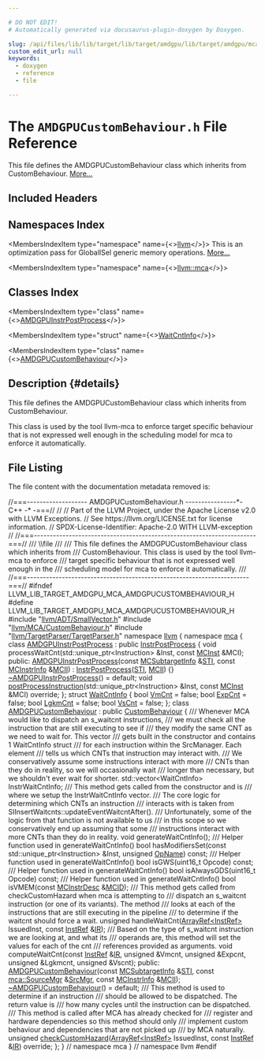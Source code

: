 ```yaml
---

# DO NOT EDIT!
# Automatically generated via docusaurus-plugin-doxygen by Doxygen.

slug: /api/files/lib/lib/target/lib/target/amdgpu/lib/target/amdgpu/mca/amdgpucustombehaviour-h
custom_edit_url: null
keywords:
  - doxygen
  - reference
  - file

---
```





# The `AMDGPUCustomBehaviour.h` File Reference

<DoxygenPage pluginConfig={pluginConfig}>

This file defines the AMDGPUCustomBehaviour class which inherits from CustomBehaviour. <a href="#details">More...</a>

## Included Headers

<IncludesList>
<IncludesListItem
  filePath="llvm/ADT/SmallVector.h"
  permalink="/docs/api/files/include/include/llvm/include/llvm/adt/smallvector-h"
  isLocal="true" />
<IncludesListItem
  filePath="llvm/MCA/CustomBehaviour.h"
  permalink="/docs/api/files/include/include/llvm/include/llvm/mca/custombehaviour-h"
  isLocal="true" />
<IncludesListItem
  filePath="llvm/TargetParser/TargetParser.h"
  permalink="/docs/api/files/include/include/llvm/include/llvm/targetparser/targetparser-h"
  isLocal="true" />
</IncludesList>

## Namespaces Index

<MembersIndex>

<MembersIndexItem
  type="namespace"
  name={<><a href="/docs/api/namespaces/llvm">llvm</a></>}>
This is an optimization pass for GlobalISel generic memory operations. <a href="/docs/api/namespaces/llvm/#details">More...</a>
</MembersIndexItem>

<MembersIndexItem
  type="namespace"
  name={<><a href="/docs/api/namespaces/llvm/mca">llvm::mca</a></>}>
</MembersIndexItem>

</MembersIndex>

## Classes Index

<MembersIndex>

<MembersIndexItem
  type="class"
  name={<><a href="/docs/api/classes/llvm/mca/amdgpuinstrpostprocess">AMDGPUInstrPostProcess</a></>}>
</MembersIndexItem>

<MembersIndexItem
  type="struct"
  name={<><a href="/docs/api/structs/llvm/mca/waitcntinfo">WaitCntInfo</a></>}>
</MembersIndexItem>

<MembersIndexItem
  type="class"
  name={<><a href="/docs/api/classes/llvm/mca/amdgpucustombehaviour">AMDGPUCustomBehaviour</a></>}>
</MembersIndexItem>

</MembersIndex>

## Description {#details}

This file defines the AMDGPUCustomBehaviour class which inherits from CustomBehaviour.

This class is used by the tool llvm-mca to enforce target specific behaviour that is not expressed well enough in the scheduling model for mca to enforce it automatically.

## File Listing

The file content with the documentation metadata removed is:

<ProgramListing>

<Link id="l00001" /><CodeLine lineNumber="1"><Highlight kind="comment">//===------------------- AMDGPUCustomBehaviour.h ----------------&#42;-C++ -&#42; -===//</Highlight><Highlight kind="normal"></Highlight></CodeLine>
<Link id="l00002" /><CodeLine lineNumber="2"><Highlight kind="normal"></Highlight><Highlight kind="comment">//</Highlight><Highlight kind="normal"></Highlight></CodeLine>
<Link id="l00003" /><CodeLine lineNumber="3"><Highlight kind="normal"></Highlight><Highlight kind="comment">// Part of the LLVM Project, under the Apache License v2.0 with LLVM Exceptions.</Highlight><Highlight kind="normal"></Highlight></CodeLine>
<Link id="l00004" /><CodeLine lineNumber="4"><Highlight kind="normal"></Highlight><Highlight kind="comment">// See https://llvm.org/LICENSE.txt for license information.</Highlight><Highlight kind="normal"></Highlight></CodeLine>
<Link id="l00005" /><CodeLine lineNumber="5"><Highlight kind="normal"></Highlight><Highlight kind="comment">// SPDX-License-Identifier: Apache-2.0 WITH LLVM-exception</Highlight><Highlight kind="normal"></Highlight></CodeLine>
<Link id="l00006" /><CodeLine lineNumber="6"><Highlight kind="normal"></Highlight><Highlight kind="comment">//</Highlight><Highlight kind="normal"></Highlight></CodeLine>
<Link id="l00007" /><CodeLine lineNumber="7"><Highlight kind="normal"></Highlight><Highlight kind="comment">//===----------------------------------------------------------------------===//</Highlight><Highlight kind="comment"></Highlight></CodeLine>
<Link id="l00008" /><CodeLine lineNumber="8"><Highlight kind="comment">/// \\file</Highlight></CodeLine>
<Link id="l00009" /><CodeLine lineNumber="9"><Highlight kind="comment">///</Highlight></CodeLine>
<Link id="l00010" /><CodeLine lineNumber="10"><Highlight kind="comment">/// This file defines the AMDGPUCustomBehaviour class which inherits from</Highlight></CodeLine>
<Link id="l00011" /><CodeLine lineNumber="11"><Highlight kind="comment">/// CustomBehaviour. This class is used by the tool llvm-mca to enforce</Highlight></CodeLine>
<Link id="l00012" /><CodeLine lineNumber="12"><Highlight kind="comment">/// target specific behaviour that is not expressed well enough in the</Highlight></CodeLine>
<Link id="l00013" /><CodeLine lineNumber="13"><Highlight kind="comment">/// scheduling model for mca to enforce it automatically.</Highlight></CodeLine>
<Link id="l00014" /><CodeLine lineNumber="14"><Highlight kind="comment">///</Highlight><Highlight kind="normal"></Highlight></CodeLine>
<Link id="l00015" /><CodeLine lineNumber="15"><Highlight kind="normal"></Highlight><Highlight kind="comment">//===----------------------------------------------------------------------===//</Highlight><Highlight kind="normal"></Highlight></CodeLine>
<Link id="l00016" /><CodeLine lineNumber="16"><Highlight kind="normal"></Highlight></CodeLine>
<Link id="l00017" /><CodeLine lineNumber="17"><Highlight kind="normal"></Highlight><Highlight kind="preprocessor">#ifndef LLVM&#95;LIB&#95;TARGET&#95;AMDGPU&#95;MCA&#95;AMDGPUCUSTOMBEHAVIOUR&#95;H</Highlight><Highlight kind="normal"></Highlight></CodeLine>
<Link id="l00018" /><CodeLine lineNumber="18"><Highlight kind="normal"></Highlight><Highlight kind="preprocessor">#define LLVM&#95;LIB&#95;TARGET&#95;AMDGPU&#95;MCA&#95;AMDGPUCUSTOMBEHAVIOUR&#95;H</Highlight><Highlight kind="normal"></Highlight></CodeLine>
<Link id="l00019" /><CodeLine lineNumber="19"><Highlight kind="normal"></Highlight></CodeLine>
<Link id="l00020" /><CodeLine lineNumber="20"><Highlight kind="normal"></Highlight><Highlight kind="preprocessor">#include &quot;<a href="/docs/api/files/include/include/llvm/include/llvm/adt/smallvector-h">llvm/ADT/SmallVector.h</a>&quot;</Highlight><Highlight kind="normal"></Highlight></CodeLine>
<Link id="l00021" /><CodeLine lineNumber="21"><Highlight kind="normal"></Highlight><Highlight kind="preprocessor">#include &quot;<a href="/docs/api/files/include/include/llvm/include/llvm/mca/custombehaviour-h">llvm/MCA/CustomBehaviour.h</a>&quot;</Highlight><Highlight kind="normal"></Highlight></CodeLine>
<Link id="l00022" /><CodeLine lineNumber="22"><Highlight kind="normal"></Highlight><Highlight kind="preprocessor">#include &quot;<a href="/docs/api/files/include/include/llvm/include/llvm/targetparser/targetparser-h">llvm/TargetParser/TargetParser.h</a>&quot;</Highlight><Highlight kind="normal"></Highlight></CodeLine>
<Link id="l00023" /><CodeLine lineNumber="23"><Highlight kind="normal"></Highlight></CodeLine>
<Link id="l00024" /><CodeLine lineNumber="24"><Highlight kind="normal"></Highlight><Highlight kind="keyword">namespace </Highlight><Highlight kind="normal"><a href="/docs/api/namespaces/llvm">llvm</a> &#123;</Highlight></CodeLine>
<Link id="l00025" /><CodeLine lineNumber="25"><Highlight kind="normal"></Highlight><Highlight kind="keyword">namespace </Highlight><Highlight kind="normal"><a href="/docs/api/namespaces/llvm/mca">mca</a> &#123;</Highlight></CodeLine>
<Link id="l00026" /><CodeLine lineNumber="26"><Highlight kind="normal"></Highlight></CodeLine>
<Link id="l00027" /><CodeLine lineNumber="27" lineLink="/docs/api/classes/llvm/mca/amdgpuinstrpostprocess"><Highlight kind="normal"></Highlight><Highlight kind="keyword">class </Highlight><Highlight kind="normal"><a href="/docs/api/classes/llvm/mca/amdgpuinstrpostprocess/#a7024ca4abee75c7e7cab15b1237fdcca">AMDGPUInstrPostProcess</a> : </Highlight><Highlight kind="keyword">public</Highlight><Highlight kind="normal"> <a href="/docs/api/classes/llvm/mca/instrpostprocess/#ad0c98ba2801809b09e24b4c270abcc85">InstrPostProcess</a> &#123;</Highlight></CodeLine>
<Link id="l00028" /><CodeLine lineNumber="28"><Highlight kind="normal">  </Highlight><Highlight kind="keywordtype">void</Highlight><Highlight kind="normal"> processWaitCnt(std::unique&#95;ptr&lt;Instruction&gt; &amp;Inst, </Highlight><Highlight kind="keyword">const</Highlight><Highlight kind="normal"> <a href="/docs/api/classes/llvm/mcinst">MCInst</a> &amp;MCI);</Highlight></CodeLine>
<Link id="l00029" /><CodeLine lineNumber="29"><Highlight kind="normal"></Highlight></CodeLine>
<Link id="l00030" /><CodeLine lineNumber="30"><Highlight kind="normal"></Highlight><Highlight kind="keyword">public</Highlight><Highlight kind="normal">:</Highlight></CodeLine>
<Link id="l00031" /><CodeLine lineNumber="31" lineLink="/docs/api/classes/llvm/mca/amdgpuinstrpostprocess/#a7024ca4abee75c7e7cab15b1237fdcca"><Highlight kind="normal">  <a href="/docs/api/classes/llvm/mca/amdgpuinstrpostprocess/#a7024ca4abee75c7e7cab15b1237fdcca">AMDGPUInstrPostProcess</a>(</Highlight><Highlight kind="keyword">const</Highlight><Highlight kind="normal"> <a href="/docs/api/classes/llvm/mcsubtargetinfo">MCSubtargetInfo</a> &amp;<a href="/docs/api/classes/llvm/mca/instrpostprocess/#a7c4d4cfb0828cb3ed1f40e38b1ca3c2a">STI</a>, </Highlight><Highlight kind="keyword">const</Highlight><Highlight kind="normal"> <a href="/docs/api/classes/llvm/mcinstrinfo">MCInstrInfo</a> &amp;<a href="/docs/api/classes/llvm/mca/instrpostprocess/#aac08030fd3e230d4d35e745849ecd789">MCII</a>)</Highlight></CodeLine>
<Link id="l00032" /><CodeLine lineNumber="32"><Highlight kind="normal">      : <a href="/docs/api/classes/llvm/mca/instrpostprocess/#ad0c98ba2801809b09e24b4c270abcc85">InstrPostProcess</a>(<a href="/docs/api/classes/llvm/mca/instrpostprocess/#a7c4d4cfb0828cb3ed1f40e38b1ca3c2a">STI</a>, <a href="/docs/api/classes/llvm/mca/instrpostprocess/#aac08030fd3e230d4d35e745849ecd789">MCII</a>) &#123;&#125;</Highlight></CodeLine>
<Link id="l00033" /><CodeLine lineNumber="33"><Highlight kind="normal"></Highlight></CodeLine>
<Link id="l00034" /><CodeLine lineNumber="34" lineLink="/docs/api/classes/llvm/mca/amdgpuinstrpostprocess/#aa1422cb317b1b52dd65aad9216d6c2ee"><Highlight kind="normal">  <a href="/docs/api/classes/llvm/mca/amdgpuinstrpostprocess/#aa1422cb317b1b52dd65aad9216d6c2ee">~AMDGPUInstrPostProcess</a>() = </Highlight><Highlight kind="keywordflow">default</Highlight><Highlight kind="normal">;</Highlight></CodeLine>
<Link id="l00035" /><CodeLine lineNumber="35"><Highlight kind="normal"></Highlight></CodeLine>
<Link id="l00036" /><CodeLine lineNumber="36"><Highlight kind="normal">  </Highlight><Highlight kind="keywordtype">void</Highlight><Highlight kind="normal"> <a href="/docs/api/classes/llvm/mca/amdgpuinstrpostprocess/#a1a3192dc22bc884155c604947d12e7a7">postProcessInstruction</a>(std::unique&#95;ptr&lt;Instruction&gt; &amp;Inst,</Highlight></CodeLine>
<Link id="l00037" /><CodeLine lineNumber="37"><Highlight kind="normal">                              </Highlight><Highlight kind="keyword">const</Highlight><Highlight kind="normal"> <a href="/docs/api/classes/llvm/mcinst">MCInst</a> &amp;MCI) </Highlight><Highlight kind="keyword">override</Highlight><Highlight kind="normal">;</Highlight></CodeLine>
<Link id="l00038" /><CodeLine lineNumber="38"><Highlight kind="normal">&#125;;</Highlight></CodeLine>
<Link id="l00039" /><CodeLine lineNumber="39"><Highlight kind="normal"></Highlight></CodeLine>
<Link id="l00040" /><CodeLine lineNumber="40" lineLink="/docs/api/structs/llvm/mca/waitcntinfo"><Highlight kind="normal"></Highlight><Highlight kind="keyword">struct </Highlight><Highlight kind="normal"><a href="/docs/api/structs/llvm/mca/waitcntinfo">WaitCntInfo</a> &#123;</Highlight></CodeLine>
<Link id="l00041" /><CodeLine lineNumber="41" lineLink="/docs/api/structs/llvm/mca/waitcntinfo/#aadb85afd2ddabd8aaf573bda7a5226d7"><Highlight kind="normal">  </Highlight><Highlight kind="keywordtype">bool</Highlight><Highlight kind="normal"> <a href="/docs/api/structs/llvm/mca/waitcntinfo/#aadb85afd2ddabd8aaf573bda7a5226d7">VmCnt</a> = </Highlight><Highlight kind="keyword">false</Highlight><Highlight kind="normal">;</Highlight></CodeLine>
<Link id="l00042" /><CodeLine lineNumber="42" lineLink="/docs/api/structs/llvm/mca/waitcntinfo/#a1f009df35707aeec6cf95651ba566faf"><Highlight kind="normal">  </Highlight><Highlight kind="keywordtype">bool</Highlight><Highlight kind="normal"> <a href="/docs/api/structs/llvm/mca/waitcntinfo/#a1f009df35707aeec6cf95651ba566faf">ExpCnt</a> = </Highlight><Highlight kind="keyword">false</Highlight><Highlight kind="normal">;</Highlight></CodeLine>
<Link id="l00043" /><CodeLine lineNumber="43" lineLink="/docs/api/structs/llvm/mca/waitcntinfo/#a0148615ba58f501a775ee3c1968ec022"><Highlight kind="normal">  </Highlight><Highlight kind="keywordtype">bool</Highlight><Highlight kind="normal"> <a href="/docs/api/structs/llvm/mca/waitcntinfo/#a0148615ba58f501a775ee3c1968ec022">LgkmCnt</a> = </Highlight><Highlight kind="keyword">false</Highlight><Highlight kind="normal">;</Highlight></CodeLine>
<Link id="l00044" /><CodeLine lineNumber="44" lineLink="/docs/api/structs/llvm/mca/waitcntinfo/#a5ae71e0cf092d2158961cd8242af4879"><Highlight kind="normal">  </Highlight><Highlight kind="keywordtype">bool</Highlight><Highlight kind="normal"> <a href="/docs/api/structs/llvm/mca/waitcntinfo/#a5ae71e0cf092d2158961cd8242af4879">VsCnt</a> = </Highlight><Highlight kind="keyword">false</Highlight><Highlight kind="normal">;</Highlight></CodeLine>
<Link id="l00045" /><CodeLine lineNumber="45"><Highlight kind="normal">&#125;;</Highlight></CodeLine>
<Link id="l00046" /><CodeLine lineNumber="46"><Highlight kind="normal"></Highlight></CodeLine>
<Link id="l00047" /><CodeLine lineNumber="47" lineLink="/docs/api/classes/llvm/mca/amdgpucustombehaviour"><Highlight kind="normal"></Highlight><Highlight kind="keyword">class </Highlight><Highlight kind="normal"><a href="/docs/api/classes/llvm/mca/amdgpucustombehaviour/#a8c616a0039f36b38c197da02e179797b">AMDGPUCustomBehaviour</a> : </Highlight><Highlight kind="keyword">public</Highlight><Highlight kind="normal"> <a href="/docs/api/classes/llvm/mca/custombehaviour/#ad9c2ca3f16c7d9d1c6cd4a20269ba729">CustomBehaviour</a> &#123;</Highlight><Highlight kind="comment"></Highlight></CodeLine>
<Link id="l00048" /><CodeLine lineNumber="48"><Highlight kind="comment">  /// Whenever MCA would like to dispatch an s&#95;waitcnt instructions,</Highlight></CodeLine>
<Link id="l00049" /><CodeLine lineNumber="49"><Highlight kind="comment">  /// we must check all the instruction that are still executing to see if</Highlight></CodeLine>
<Link id="l00050" /><CodeLine lineNumber="50"><Highlight kind="comment">  /// they modify the same CNT as we need to wait for. This vector</Highlight></CodeLine>
<Link id="l00051" /><CodeLine lineNumber="51"><Highlight kind="comment">  /// gets built in the constructor and contains 1 WaitCntInfo struct</Highlight></CodeLine>
<Link id="l00052" /><CodeLine lineNumber="52"><Highlight kind="comment">  /// for each instruction within the SrcManager. Each element</Highlight></CodeLine>
<Link id="l00053" /><CodeLine lineNumber="53"><Highlight kind="comment">  /// tells us which CNTs that instruction may interact with.</Highlight></CodeLine>
<Link id="l00054" /><CodeLine lineNumber="54"><Highlight kind="comment">  /// We conservatively assume some instructions interact with more</Highlight></CodeLine>
<Link id="l00055" /><CodeLine lineNumber="55"><Highlight kind="comment">  /// CNTs than they do in reality, so we will occasionally wait</Highlight></CodeLine>
<Link id="l00056" /><CodeLine lineNumber="56"><Highlight kind="comment">  /// longer than necessary, but we shouldn&#39;t ever wait for shorter.</Highlight><Highlight kind="normal"></Highlight></CodeLine>
<Link id="l00057" /><CodeLine lineNumber="57"><Highlight kind="normal">  std::vector&lt;WaitCntInfo&gt; InstrWaitCntInfo;</Highlight></CodeLine>
<Link id="l00058" /><CodeLine lineNumber="58"><Highlight kind="normal"></Highlight><Highlight kind="comment"></Highlight></CodeLine>
<Link id="l00059" /><CodeLine lineNumber="59"><Highlight kind="comment">  /// This method gets called from the constructor and is</Highlight></CodeLine>
<Link id="l00060" /><CodeLine lineNumber="60"><Highlight kind="comment">  /// where we setup the InstrWaitCntInfo vector.</Highlight></CodeLine>
<Link id="l00061" /><CodeLine lineNumber="61"><Highlight kind="comment">  /// The core logic for determining which CNTs an instruction</Highlight></CodeLine>
<Link id="l00062" /><CodeLine lineNumber="62"><Highlight kind="comment">  /// interacts with is taken from SIInsertWaitcnts::updateEventWaitcntAfter().</Highlight></CodeLine>
<Link id="l00063" /><CodeLine lineNumber="63"><Highlight kind="comment">  /// Unfortunately, some of the logic from that function is not available to us</Highlight></CodeLine>
<Link id="l00064" /><CodeLine lineNumber="64"><Highlight kind="comment">  /// in this scope so we conservatively end up assuming that some</Highlight></CodeLine>
<Link id="l00065" /><CodeLine lineNumber="65"><Highlight kind="comment">  /// instructions interact with more CNTs than they do in reality.</Highlight><Highlight kind="normal"></Highlight></CodeLine>
<Link id="l00066" /><CodeLine lineNumber="66"><Highlight kind="normal">  </Highlight><Highlight kind="keywordtype">void</Highlight><Highlight kind="normal"> generateWaitCntInfo();</Highlight><Highlight kind="comment"></Highlight></CodeLine>
<Link id="l00067" /><CodeLine lineNumber="67"><Highlight kind="comment">  /// Helper function used in generateWaitCntInfo()</Highlight><Highlight kind="normal"></Highlight></CodeLine>
<Link id="l00068" /><CodeLine lineNumber="68"><Highlight kind="normal">  </Highlight><Highlight kind="keywordtype">bool</Highlight><Highlight kind="normal"> hasModifiersSet(</Highlight><Highlight kind="keyword">const</Highlight><Highlight kind="normal"> std::unique&#95;ptr&lt;Instruction&gt; &amp;Inst,</Highlight></CodeLine>
<Link id="l00069" /><CodeLine lineNumber="69"><Highlight kind="normal">                       </Highlight><Highlight kind="keywordtype">unsigned</Highlight><Highlight kind="normal"> <a href="/docs/api/namespaces/opname">OpName</a>) </Highlight><Highlight kind="keyword">const</Highlight><Highlight kind="normal">;</Highlight><Highlight kind="comment"></Highlight></CodeLine>
<Link id="l00070" /><CodeLine lineNumber="70"><Highlight kind="comment">  /// Helper function used in generateWaitCntInfo()</Highlight><Highlight kind="normal"></Highlight></CodeLine>
<Link id="l00071" /><CodeLine lineNumber="71"><Highlight kind="normal">  </Highlight><Highlight kind="keywordtype">bool</Highlight><Highlight kind="normal"> isGWS(uint16&#95;t Opcode) </Highlight><Highlight kind="keyword">const</Highlight><Highlight kind="normal">;</Highlight><Highlight kind="comment"></Highlight></CodeLine>
<Link id="l00072" /><CodeLine lineNumber="72"><Highlight kind="comment">  /// Helper function used in generateWaitCntInfo()</Highlight><Highlight kind="normal"></Highlight></CodeLine>
<Link id="l00073" /><CodeLine lineNumber="73"><Highlight kind="normal">  </Highlight><Highlight kind="keywordtype">bool</Highlight><Highlight kind="normal"> isAlwaysGDS(uint16&#95;t Opcode) </Highlight><Highlight kind="keyword">const</Highlight><Highlight kind="normal">;</Highlight><Highlight kind="comment"></Highlight></CodeLine>
<Link id="l00074" /><CodeLine lineNumber="74"><Highlight kind="comment">  /// Helper function used in generateWaitCntInfo()</Highlight><Highlight kind="normal"></Highlight></CodeLine>
<Link id="l00075" /><CodeLine lineNumber="75"><Highlight kind="normal">  </Highlight><Highlight kind="keywordtype">bool</Highlight><Highlight kind="normal"> isVMEM(</Highlight><Highlight kind="keyword">const</Highlight><Highlight kind="normal"> <a href="/docs/api/classes/llvm/mcinstrdesc">MCInstrDesc</a> &amp;<a href="/docs/api/namespaces/llvm/mcid">MCID</a>);</Highlight><Highlight kind="comment"></Highlight></CodeLine>
<Link id="l00076" /><CodeLine lineNumber="76"><Highlight kind="comment">  /// This method gets called from checkCustomHazard when mca is attempting to</Highlight></CodeLine>
<Link id="l00077" /><CodeLine lineNumber="77"><Highlight kind="comment">  /// dispatch an s&#95;waitcnt instruction (or one of its variants). The method</Highlight></CodeLine>
<Link id="l00078" /><CodeLine lineNumber="78"><Highlight kind="comment">  /// looks at each of the instructions that are still executing in the pipeline</Highlight></CodeLine>
<Link id="l00079" /><CodeLine lineNumber="79"><Highlight kind="comment">  /// to determine if the waitcnt should force a wait.</Highlight><Highlight kind="normal"></Highlight></CodeLine>
<Link id="l00080" /><CodeLine lineNumber="80"><Highlight kind="normal">  </Highlight><Highlight kind="keywordtype">unsigned</Highlight><Highlight kind="normal"> handleWaitCnt(<a href="/docs/api/classes/llvm/arrayref">ArrayRef&lt;InstRef&gt;</a> IssuedInst, </Highlight><Highlight kind="keyword">const</Highlight><Highlight kind="normal"> <a href="/docs/api/classes/llvm/mca/instref">InstRef</a> &amp;<a href="/docs/api/files/lib/lib/codegen/lib/codegen/globalisel/legalizer-cpp/#a05ab4853f7153e537774d02580e761ec">IR</a>);</Highlight><Highlight kind="comment"></Highlight></CodeLine>
<Link id="l00081" /><CodeLine lineNumber="81"><Highlight kind="comment">  /// Based on the type of s&#95;waitcnt instruction we are looking at, and what its</Highlight></CodeLine>
<Link id="l00082" /><CodeLine lineNumber="82"><Highlight kind="comment">  /// operands are, this method will set the values for each of the cnt</Highlight></CodeLine>
<Link id="l00083" /><CodeLine lineNumber="83"><Highlight kind="comment">  /// references provided as arguments.</Highlight><Highlight kind="normal"></Highlight></CodeLine>
<Link id="l00084" /><CodeLine lineNumber="84"><Highlight kind="normal">  </Highlight><Highlight kind="keywordtype">void</Highlight><Highlight kind="normal"> computeWaitCnt(</Highlight><Highlight kind="keyword">const</Highlight><Highlight kind="normal"> <a href="/docs/api/classes/llvm/mca/instref">InstRef</a> &amp;<a href="/docs/api/files/lib/lib/codegen/lib/codegen/globalisel/legalizer-cpp/#a05ab4853f7153e537774d02580e761ec">IR</a>, </Highlight><Highlight kind="keywordtype">unsigned</Highlight><Highlight kind="normal"> &amp;Vmcnt, </Highlight><Highlight kind="keywordtype">unsigned</Highlight><Highlight kind="normal"> &amp;Expcnt,</Highlight></CodeLine>
<Link id="l00085" /><CodeLine lineNumber="85"><Highlight kind="normal">                      </Highlight><Highlight kind="keywordtype">unsigned</Highlight><Highlight kind="normal"> &amp;Lgkmcnt, </Highlight><Highlight kind="keywordtype">unsigned</Highlight><Highlight kind="normal"> &amp;Vscnt);</Highlight></CodeLine>
<Link id="l00086" /><CodeLine lineNumber="86"><Highlight kind="normal"></Highlight></CodeLine>
<Link id="l00087" /><CodeLine lineNumber="87"><Highlight kind="normal"></Highlight><Highlight kind="keyword">public</Highlight><Highlight kind="normal">:</Highlight></CodeLine>
<Link id="l00088" /><CodeLine lineNumber="88"><Highlight kind="normal">  <a href="/docs/api/classes/llvm/mca/amdgpucustombehaviour/#a8c616a0039f36b38c197da02e179797b">AMDGPUCustomBehaviour</a>(</Highlight><Highlight kind="keyword">const</Highlight><Highlight kind="normal"> <a href="/docs/api/classes/llvm/mcsubtargetinfo">MCSubtargetInfo</a> &amp;<a href="/docs/api/classes/llvm/mca/custombehaviour/#a8f327d1084786084e10242b9868cdf74">STI</a>,</Highlight></CodeLine>
<Link id="l00089" /><CodeLine lineNumber="89"><Highlight kind="normal">                        </Highlight><Highlight kind="keyword">const</Highlight><Highlight kind="normal"> <a href="/docs/api/structs/llvm/mca/sourcemgr">mca::SourceMgr</a> &amp;<a href="/docs/api/classes/llvm/mca/custombehaviour/#a818762e038ef7ffa0d5c2bc9822961c5">SrcMgr</a>, </Highlight><Highlight kind="keyword">const</Highlight><Highlight kind="normal"> <a href="/docs/api/classes/llvm/mcinstrinfo">MCInstrInfo</a> &amp;<a href="/docs/api/classes/llvm/mca/custombehaviour/#a15a50057bc7184990fc2b2885321821b">MCII</a>);</Highlight></CodeLine>
<Link id="l00090" /><CodeLine lineNumber="90"><Highlight kind="normal"></Highlight></CodeLine>
<Link id="l00091" /><CodeLine lineNumber="91" lineLink="/docs/api/classes/llvm/mca/amdgpucustombehaviour/#a690f1af5fe823121581fc0f21e8dd21c"><Highlight kind="normal">  <a href="/docs/api/classes/llvm/mca/amdgpucustombehaviour/#a690f1af5fe823121581fc0f21e8dd21c">~AMDGPUCustomBehaviour</a>() = </Highlight><Highlight kind="keywordflow">default</Highlight><Highlight kind="normal">;</Highlight><Highlight kind="comment"></Highlight></CodeLine>
<Link id="l00092" /><CodeLine lineNumber="92"><Highlight kind="comment">  /// This method is used to determine if an instruction</Highlight></CodeLine>
<Link id="l00093" /><CodeLine lineNumber="93"><Highlight kind="comment">  /// should be allowed to be dispatched. The return value is</Highlight></CodeLine>
<Link id="l00094" /><CodeLine lineNumber="94"><Highlight kind="comment">  /// how many cycles until the instruction can be dispatched.</Highlight></CodeLine>
<Link id="l00095" /><CodeLine lineNumber="95"><Highlight kind="comment">  /// This method is called after MCA has already checked for</Highlight></CodeLine>
<Link id="l00096" /><CodeLine lineNumber="96"><Highlight kind="comment">  /// register and hardware dependencies so this method should only</Highlight></CodeLine>
<Link id="l00097" /><CodeLine lineNumber="97"><Highlight kind="comment">  /// implement custom behaviour and dependencies that are not picked up</Highlight></CodeLine>
<Link id="l00098" /><CodeLine lineNumber="98"><Highlight kind="comment">  /// by MCA naturally.</Highlight><Highlight kind="normal"></Highlight></CodeLine>
<Link id="l00099" /><CodeLine lineNumber="99"><Highlight kind="normal">  </Highlight><Highlight kind="keywordtype">unsigned</Highlight><Highlight kind="normal"> <a href="/docs/api/classes/llvm/mca/amdgpucustombehaviour/#a17cb5a2e79bf568a343e0beb4176cbec">checkCustomHazard</a>(<a href="/docs/api/classes/llvm/arrayref">ArrayRef&lt;InstRef&gt;</a> IssuedInst,</Highlight></CodeLine>
<Link id="l00100" /><CodeLine lineNumber="100"><Highlight kind="normal">                             </Highlight><Highlight kind="keyword">const</Highlight><Highlight kind="normal"> <a href="/docs/api/classes/llvm/mca/instref">InstRef</a> &amp;<a href="/docs/api/files/lib/lib/codegen/lib/codegen/globalisel/legalizer-cpp/#a05ab4853f7153e537774d02580e761ec">IR</a>) </Highlight><Highlight kind="keyword">override</Highlight><Highlight kind="normal">;</Highlight></CodeLine>
<Link id="l00101" /><CodeLine lineNumber="101"><Highlight kind="normal">&#125;;</Highlight></CodeLine>
<Link id="l00102" /><CodeLine lineNumber="102"><Highlight kind="normal">&#125; </Highlight><Highlight kind="comment">// namespace mca</Highlight><Highlight kind="normal"></Highlight></CodeLine>
<Link id="l00103" /><CodeLine lineNumber="103"><Highlight kind="normal">&#125; </Highlight><Highlight kind="comment">// namespace llvm</Highlight><Highlight kind="normal"></Highlight></CodeLine>
<Link id="l00104" /><CodeLine lineNumber="104"><Highlight kind="normal"></Highlight></CodeLine>
<Link id="l00105" /><CodeLine lineNumber="105"><Highlight kind="normal"></Highlight><Highlight kind="preprocessor">#endif</Highlight></CodeLine>

</ProgramListing>

</DoxygenPage>
